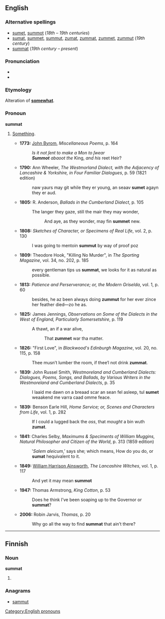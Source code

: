 ==English==
===Alternative spellings===
*[[sumet]], [[summot]] (''18th – 19th centuries'')
*[[sumat]], [[summet]], [[summut]], [[zumat]], [[zummat]], [[zummet]], [[zummut]] (''19th century'')
*[[summat]] (''19th century – present'')

===Pronunciation===
*{{IPA|/ˈsʌmət/}}
*{{IPA|/ˈzʌmət/}}

===Etymology===
Alteration of '''[[somewhat]]'''.

===Pronoun===
'''summat'''

# {{context|UK|regional}} [[something|Something]].
#*'''1773:''' [[w:John Byrom|John Byrom]], ''Miscellaneous Poems'', p. 164
#*:''Is it not ſent to make a Mon to ſwear''
#*:'''''Summot''' abaoot the'' King, ''and his'' reet Heir?
#*'''1790:''' Ann Wheeler, ''The Westmorland Dialect, with the Adjacency of Lancashire & Yorkshire, in Four Familiar Dialogues'', p. 59 (1821 edition)
#*:naw yaurs may git while they er young, an seaav '''sumet''' agayn they er aud.
#*'''1805:''' R. Anderson, ''Ballads in the Cumberland Dialect'', p. 105
#*:The langer they gaze, still the mair they may wonder,
#*::And aye, as they wonder, may fin '''summet''' new.
#*'''1808:''' ''Sketches of Character, or Specimens of Real Life'', vol. 2, p. 130
#*:I was going to mentoin '''summut''' by way of proof poz
#*'''1809:''' Theodore Hook, "Killing No Murder", in ''The Sporting Magazine'', vol. 34, no. 202, p. 185
#*:every gentleman tips us '''summat''', we looks for it as natural as possible.
#*'''1813:''' ''Patience and Perserverance; or, the Modern Griselda'', vol. 1, p. 60
#*:besides, he az been always doing '''zummut''' for her ever zince her feather died—zo he as.
#*'''1825:''' James Jennings, ''Observations on Some of the Dialects in the West of England, Particularly Somersetshire'', p. 119
#*:A thawt, an if a war alive,
#*::That '''zummet''' war tha matter.
#*'''1826:''' "First Love", in ''Blackwood's Edinburgh Magazine'', vol. 20, no. 115, p. 158
#*:Thee musn’t lumber the room, if thee’l not drink '''zummat'''.
#*'''1839:''' John Russel Smith, ''Westmoreland and Cumberland Dialects: Dialogues, Poems, Songs, and Ballads, by Various Writers in the Westmoreland and Cumberland Dialects'', p. 35
#*:I laaid me dawn on a breaad scar an sean fel asleep, tul '''sumet''' weaakend me varra caad omme feace.
#*'''1839:''' Benson Earle Hill, ''Home Service; or, Scenes and Characters from Life'', vol. 1, p. 282
#*:If I could a lugged back the ''oss'', that ''mought'' a bin wuth '''zumat'''.
#*'''1841:''' Charles Selby, ''Maximums & Speciments of William Muggins, Natural Philosopher and Citizen of the World'', p. 313 (1859 edition)
#*:‛''Salem aleicum'',’ says she; which means, How do you do, or '''sumat''' hequivalent to it.
#*'''1849:''' [[w:William Harrison Ainsworth|William Harrison Ainsworth]], ''The Lancashire Witches'', vol. 1, p. 117
#*:And yet it may mean '''summot'''
#*'''1947:''' Thomas Armstrong, ''King Cotton'', p. 53
#*:Does he think I’ve been soaping up to the Governor or '''summat'''?
#*'''2006:''' Robin Jarvis, ''Thomas'', p. 20
#*:Why go all the way to find '''summat''' that ain’t there?
[[Category:English pronouns]]
----

==Finnish==

===Noun===
'''summat'''

# {{plural of|summa|lang=Finnish}}

===Anagrams===
*[[sammut]]